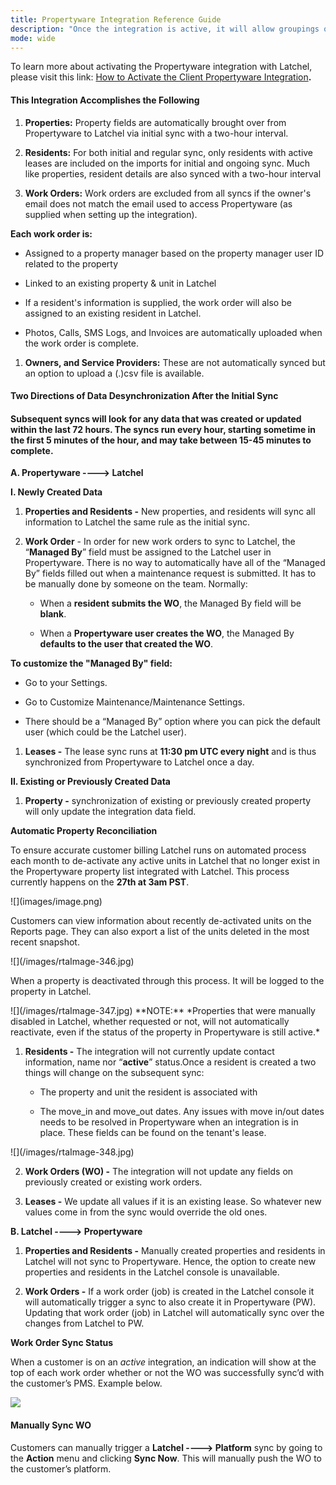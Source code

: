 ```yaml
---
title: Propertyware Integration Reference Guide
description: "Once the integration is active, it will allow groupings of properties. Latchel supports enterprise accounts as long as all the properties the property manager wants to sync with Latchel are in a single location. Latchel does not currently support syncing across multiple locations."
mode: wide
---
```


To learn more about activating the Propertyware integration with Latchel, please visit this link: [How to Activate the Client Propertyware Integration](/s/topic/0TO5e000000h9wqGAA/How-to-Activate-the-Client-Propertyware-Integration)**.**

#### **This Integration Accomplishes the Following**

1. **Properties:** Property fields are automatically brought over from Propertyware to Latchel via initial sync with a two-hour interval.

2. **Residents:** For both initial and regular sync, only residents with active leases are included on the imports for initial and ongoing sync. Much like properties, resident details are also synced with a two-hour interval

3. **Work Orders:** Work orders are excluded from all syncs if the owner's email does not match the email used to access Propertyware (as supplied when setting up the integration).

**Each work order is:**

* Assigned to a property manager based on the property manager user ID related to the property

* Linked to an existing property & unit in Latchel 

* If a resident's information is supplied, the work order will also be assigned to an existing resident in Latchel.

* Photos, Calls, SMS Logs, and Invoices are automatically uploaded when the work order is complete.

1. **Owners, and Service Providers:** These are not automatically synced but an option to upload a (.)csv file is available.

#### **Two Directions of Data Desynchronization After the Initial Sync**

#### Subsequent syncs will look for any data that was created or updated **within the last 72 hours**. The syncs run every hour, starting sometime in the first 5 minutes of the hour, and may take between 15-45 minutes to complete. 

**A. Propertyware ----> Latchel**

**I. Newly Created Data**

1. **Properties and Residents -** New properties, and residents will sync all information to Latchel the same rule as the initial sync.

2. **Work Order** - In order for new work orders to sync to Latchel, the “**Managed By**” field must be assigned to the Latchel user in Propertyware. There is no way to automatically have all of the “Managed By” fields filled out when a maintenance request is submitted. It has to be manually done by someone on the team. Normally:

   * When a **resident submits the WO**, the Managed By field will be **blank**.

   * When a **Propertyware user creates the WO**, the Managed By **defaults to the user that created the WO**.

**To customize the "Managed By" field:**

* Go to your Settings.

* Go to Customize Maintenance/Maintenance Settings.

* There should be a “Managed By” option where you can pick the default user (which could be the Latchel user).

1. **Leases -** The lease sync runs at **11:30 pm UTC every night** and is thus synchronized from Propertyware to Latchel once a day.

**II. Existing or Previously Created Data**

1. **Property -** synchronization of existing or previously created property will only update the integration data field.

**Automatic Property Reconciliation**

To ensure accurate customer billing Latchel runs on automated process each month to de-activate any active units in Latchel that no longer exist in the Propertyware property list integrated with Latchel. This process currently happens on the **27th at 3am PST**.

<Frame as="div">
  ![](images/image.png)
</Frame>

Customers can view information about recently de-activated units on the Reports page. They can also export a list of the units deleted in the most recent snapshot.&#x20;

<Frame>
  ![](/images/rtaImage-346.jpg)
</Frame>

When a property is deactivated through this process. It will be logged to the property in Latchel.

<Frame>
  ![](/images/rtaImage-347.jpg)
</Frame>

<Info>
  **NOTE:** *Properties that were manually disabled in Latchel, whether requested or not, will not automatically reactivate, even if the status of the property in Propertyware is still active.*
</Info>

1. **Residents -** The integration will not currently update contact information, name nor “**active**” status.Once a resident is created a two things will change on the subsequent sync:

   * The property and unit the resident is associated with

   * The move\_in and move\_out dates. Any issues with move in/out dates needs to be resolved in Propertyware when an integration is in place. These fields can be found on the tenant's lease.

<Frame>
  ![](/images/rtaImage-348.jpg)
</Frame>

2. **Work Orders (WO) -** The integration will not update any fields on previously created or existing work orders.

3. **Leases -** We update all values if it is an existing lease. So whatever new values come in from the sync would override the old ones.

**B. Latchel ----> Propertyware**

1. **Properties and Residents -** Manually created properties and residents in Latchel will not sync to Propertyware. Hence, the option to create new properties and residents in the Latchel console is unavailable.

2. **Work Orders -** If a work order (job) is created in the Latchel console it will automatically trigger a sync to also create it in Propertyware (PW). Updating that work order (job) in Latchel will automatically sync over the changes from Latchel to PW.

**Work Order Sync Status**

When a customer is on an *active* integration, an indication will show at the top of each work order whether or not the WO was successfully sync’d with the customer’s PMS. Example below.

<Frame>
  <img src="/images/rtaImage-349.jpg" />
</Frame>

#### **Manually Sync WO**

Customers can manually trigger a **Latchel ----> Platform** sync by going to the **Action** menu and clicking **Sync Now**. This will manually push the WO to the customer’s platform.
